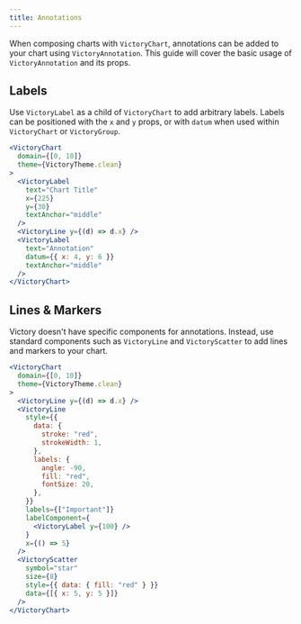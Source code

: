```yaml
---
title: Annotations
---
```


When composing charts with `VictoryChart`, annotations can be added to your chart using `VictoryAnnotation`. This guide will cover the basic usage of `VictoryAnnotation` and its props.

## Labels

Use `VictoryLabel` as a child of `VictoryChart` to add arbitrary labels. Labels can be positioned with the `x` and `y` props, or with `datum` when used within `VictoryChart` or `VictoryGroup`.

```jsx live
<VictoryChart
  domain={[0, 10]}
  theme={VictoryTheme.clean}
>
  <VictoryLabel
    text="Chart Title"
    x={225}
    y={30}
    textAnchor="middle"
  />
  <VictoryLine y={(d) => d.x} />
  <VictoryLabel
    text="Annotation"
    datum={{ x: 4, y: 6 }}
    textAnchor="middle"
  />
</VictoryChart>
```

## Lines & Markers

Victory doesn't have specific components for annotations. Instead, use standard components such as `VictoryLine` and `VictoryScatter` to add lines and markers to your chart.

```jsx live
<VictoryChart
  domain={[0, 10]}
  theme={VictoryTheme.clean}
>
  <VictoryLine y={(d) => d.x} />
  <VictoryLine
    style={{
      data: {
        stroke: "red",
        strokeWidth: 1,
      },
      labels: {
        angle: -90,
        fill: "red",
        fontSize: 20,
      },
    }}
    labels={["Important"]}
    labelComponent={
      <VictoryLabel y={100} />
    }
    x={() => 5}
  />
  <VictoryScatter
    symbol="star"
    size={8}
    style={{ data: { fill: "red" } }}
    data={[{ x: 5, y: 5 }]}
  />
</VictoryChart>
```
